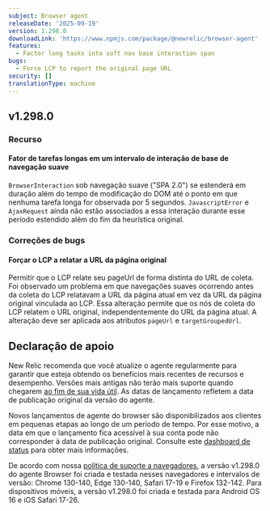 ```yaml
---
subject: Browser agent
releaseDate: '2025-09-19'
version: 1.298.0
downloadLink: 'https://www.npmjs.com/package/@newrelic/browser-agent'
features:
  - Factor long tasks into soft nav base interaction span
bugs:
  - Force LCP to report the original page URL
security: []
translationType: machine
---
```


## v1.298.0

### Recurso

#### Fator de tarefas longas em um intervalo de interação de base de navegação suave

`BrowserInteraction` sob navegação suave (&quot;SPA 2.0&quot;) se estenderá em duração além do tempo de modificação do DOM até o ponto em que nenhuma tarefa longa for observada por 5 segundos. `JavascriptError` e `AjaxRequest` ainda não estão associados a essa interação durante esse período estendido além do fim da heurística original.

### Correções de bugs

#### Forçar o LCP a relatar a URL da página original

Permitir que o LCP relate seu pageUrl de forma distinta do URL de coleta. Foi observado um problema em que navegações suaves ocorrendo antes da coleta do LCP relatavam a URL da página atual em vez da URL da página original vinculada ao LCP. Essa alteração permite que os nós de coleta do LCP relatem o URL original, independentemente do URL da página atual. A alteração deve ser aplicada aos atributos `pageUrl` e `targetGroupedUrl`.

## Declaração de apoio

New Relic recomenda que você atualize o agente regularmente para garantir que esteja obtendo os benefícios mais recentes de recursos e desempenho. Versões mais antigas não terão mais suporte quando chegarem [ao fim de sua vida útil](https://docs.newrelic.com/docs/browser/browser-monitoring/getting-started/browser-agent-eol-policy/). As datas de lançamento refletem a data de publicação original da versão do agente.

Novos lançamentos de agente do browser são disponibilizados aos clientes em pequenas etapas ao longo de um período de tempo. Por esse motivo, a data em que o lançamento fica acessível à sua conta pode não corresponder à data de publicação original. Consulte este [dashboard de status](https://newrelic.github.io/newrelic-browser-agent-release/) para obter mais informações.

De acordo com nossa [política de suporte a navegadores](https://docs.newrelic.com/docs/browser/new-relic-browser/getting-started/compatibility-requirements-browser-monitoring/#browser-types), a versão v1.298.0 do agente Browser foi criada e testada nesses navegadores e intervalos de versão: Chrome 130-140, Edge 130-140, Safari 17-19 e Firefox 132-142. Para dispositivos móveis, a versão v1.298.0 foi criada e testada para Android OS 16 e iOS Safari 17-26.